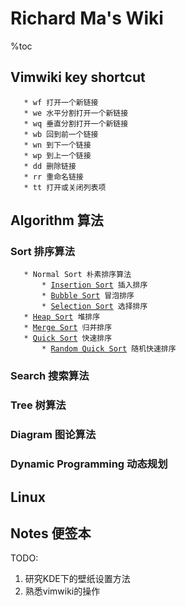=Richard Ma's Wiki=
%toc

==Vimwiki key shortcut==
    * <Leader>wf 打开一个新链接
    * <Leader>we 水平分割打开一个新链接
    * <Leader>wq 垂直分割打开一个新链接
    * <Leader>wb 回到前一个链接
    * <Leader>wn 到下一个链接
    * <Leader>wp 到上一个链接
    * <Leader>dd 删除链接
    * <Leader>rr 重命名链接
    * <Leader>tt 打开或关闭列表项

==Algorithm 算法==
===Sort 排序算法===
    * Normal Sort 朴素排序算法
        * [[Insertion Sort]] 插入排序
        * [[Bubble Sort]] 冒泡排序
        * [[Selection Sort]] 选择排序
    * [[Heap Sort]] 堆排序
    * [[Merge Sort]] 归并排序
    * [[Quick Sort]] 快速排序
        * [[Random Quick Sort]] 随机快速排序
===Search 搜索算法===
===Tree 树算法===
===Diagram 图论算法===
===Dynamic Programming 动态规划===

==Linux==

==Notes 便签本==
TODO:
# 研究KDE下的壁纸设置方法
# 熟悉vimwiki的操作

